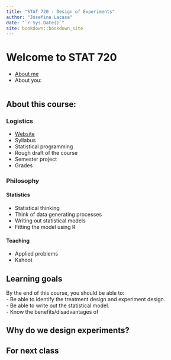 ```yaml
--- 
title: "STAT 720 - Design of Experiments"
author: "Josefina Lacasa"
date: "`r Sys.Date()`"
site: bookdown::bookdown_site
---
```


# Welcome to STAT 720  


- [About me](https://jlacasa.github.io/)  
- About you:    

```r

```

## About this course:  

### Logistics  

- [Website](https://stat720.github.io/summer2025)
- Syllabus
- Statistical programming
- Rough draft of the course
- Semester project
- Grades

### Philosophy  

#### Statistics  
- Statistical thinking
- Think of data generating processes
- Writing out statistical models
- Fitting the model using R  

#### Teaching  
- Applied problems  
- Kahoot  

## Learning goals   

By the end of this course, you should be able to:  
- Be able to identify the treatment design and experiment design.  
- Be able to write out the statistical model.  
- Know the benefits/disadvantages of 

## Why do we design experiments?  

## For next class  


